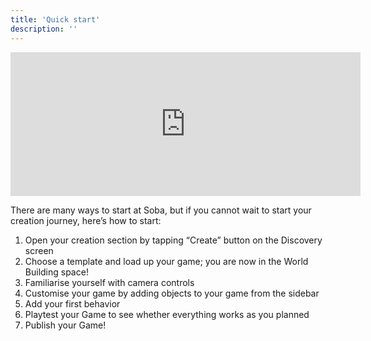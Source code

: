 ```yaml
---
title: 'Quick start'
description: ''
---
```


<iframe width="560" height="230" src="https://www.youtube.com/embed/jeKI2ZUPHeY?si=vgvUQjhZCnz0fa4o" title="How do I use the Soba controls?" frameborder="0" allow="accelerometer; autoplay; clipboard-write; encrypted-media; gyroscope; picture-in-picture; web-share" allowfullscreen></iframe>

There are many ways to start at Soba, but if you cannot wait to start your creation journey, here’s how to start:

1. Open your creation section by tapping “Create” button on the Discovery screen
2. Choose a template and load up your game; you are now in the World Building space!
3. Familiarise yourself with camera controls
4. Customise your game by adding objects to your game from the sidebar
5. Add your first behavior
6. Playtest your Game to see whether everything works as you planned
7. Publish your Game!
